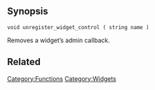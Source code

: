 {{Deprecated}}

==Synopsis==

<tt>void unregister_widget_control ( string name )</tt>

Removes a widget’s admin callback.

== Related ==

{{Widget Tags}}

[[Category:Functions]]
[[Category:Widgets]]